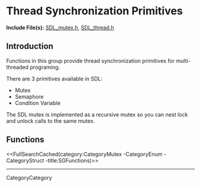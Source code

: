 <!-- #master-page:CategoryTemplate -->
<!-- #master-date:Unknown-Date -->
<!-- format wiki -->
<!-- language en -->

= Thread Synchronization Primitives =

'''Include File(s):'''  [http://hg.libsdl.org/SDL/file/default/include/SDL_mutex.h SDL_mutex.h], [http://hg.libsdl.org/SDL/file/default/include/SDL_thread.h SDL_thread.h]


== Introduction ==

Functions in this group provide thread synchronization primitives for multi-threaded programing.

There are 3 primitives available in SDL:
* Mutex
* Semaphore
* Condition Variable

The SDL mutex is implemented as a recursive mutex so you can nest lock and unlock calls to the same mutex.


<!-- #Remove this line and the ## below to use this markup if it becomes relevant to this category -->
<!-- #== Enumerations == -->
<!-- #<<FullSearchCached(category:CategoryEnum CategoryMutex -title:SGEnumerations)>> -->

<!-- #== Structures == -->
<!-- #<<FullSearchCached(category:CategoryStruct CategoryMutex -title:SGStructures)>> -->

== Functions ==
<<FullSearchCached(category:CategoryMutex -CategoryEnum -CategoryStruct -title:SGFunctions)>>

----
CategoryCategory
